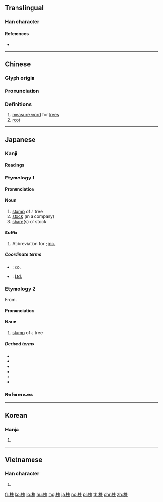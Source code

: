 ==Translingual==

===Han character===
{{Han char|rn=75|rad=木|as=06|sn=10|four=45990|canj=DHJD|ids=⿰木朱}}

====References====
* {{Han ref|kx=0523.110|dkj=14723|dj=0911.090|hdz=21199.100|uh=682A|ud=26666|bh=AEE8|bd=44776}}

----

==Chinese==
{{zh-forms}}

===Glyph origin===
{{Han etym}}

===Pronunciation===
{{zh-pron
|m=zhū
|c=zyu1
|mn=qz,xm:chu/twv,zz:ti/qz,xm,tw:tu/twv:lu
|mc=y
|oc=y
|ma=
|cat=cls,n
}}

===Definitions===
{{zh-hanzi}}

# [[measure word]] for [[tree]]s
# [[root]]

----

==Japanese==

===Kanji===
{{ja-kanji|grade=6|rs=木06}}

====Readings====
{{ja-readings|goon=[[ちゅう]] (chū)|kanon=[[ちゅう]] (chū)|kanyoon=[[しゅ]] (shu)|kun=[[かぶ]] (kabu)}}

{{wikipedia|lang=ja}}

===Etymology 1===
{{ja-kanjitab|かぶ|yomi=k}}

====Pronunciation====
{{ja-pron|yomi=k|かぶ|acc=0|acc_ref=DJR,NHK}}

====Noun====
{{ja-noun|かぶ}}

# [[stump]] of a tree
# [[stock]] (in a company)
# [[share]](s) of stock

====Suffix====
{{ja-pos|suffix|かぶ}}

# Abbreviation for {{ja-r|株式会社|かぶしき がいしゃ|stock company}}; [[inc.]]

=====Coordinate terms=====
* {{ja-r|社|しゃ}}: [[co.]]
* {{ja-r|有|ゆう}}: [[Ltd.]]

===Etymology 2===
{{ja-kanjitab|しゅ|yomi=kanyoon}}
From {{etyl|ltc|ja|sort=しゅ}} {{m|zh|株|tr=trju}}.

====Pronunciation====
{{ja-pron|yomi=kanyoon|しゅ|acc=1|acc_ref=DJR}}

====Noun====
{{ja-noun|しゅ}}

# [[stump]] of a tree

=====Derived terms=====
{{der-top}}
* {{ja-r|岩株|がんしゅ}}
* {{ja-r|雌雄異株|しゆういしゅ}}
* {{ja-r|雌雄同株|しゆうどうしゅ}}
* {{ja-r|雌雄別株|しゆうべっしゅ}}
* {{ja-r|守株|しゅしゅ}}
* {{ja-r|株を削り根を掘る|しゅ を けずり ね を ほる}}
{{der-bottom}}

===References===
<references/>

----

==Korean==

===Hanja===
{{ko-hanja|hangeul=주|eumhun=|rv=ju|mr=chu|y=cwu}}

# {{defn|lang=ko|sort=木06}}

----

==Vietnamese==

===Han character===
{{vi-hantu|[[chò]], [[châu]], [[chu]]|rs=木06}}

# {{defn|lang=vi|sort=木06}}

[[fr:株]]
[[ko:株]]
[[lo:株]]
[[hu:株]]
[[mg:株]]
[[ja:株]]
[[no:株]]
[[pl:株]]
[[th:株]]
[[chr:株]]
[[zh:株]]